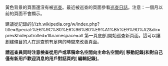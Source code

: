 <div id="Newpages change">
黃色背景的頁面還沒有被[[wikipedia:新頁面巡查|巡查]]。最近被巡查的頁面參看[[Special:Log/patrol|巡查日誌]]。注意：一個月以前的頁面不會顯示。

建議從記錄的[//zh.wikipedia.org/w/index.php?title=Special:%E6%9C%80%E6%96%B0%E9%A1%B5%E9%9D%A2&dir=prev&hidepatrolled=1&namespace=all 第一頁底部]開始巡查新頁面。這可以讓創建條目的人在巡查前有足夠的時間來改善頁面。

'''請巡查員同時注意檢查從用戶或草稿命名空間向主命名空間的[{{fullurl:Special:AbuseLog|wpSearchFilter=102}} 移動記錄]和對自己僅有新用戶歡迎消息的用戶對話頁的[{{fullurl:Special:AbuseLog|wpSearchFilter=105}} 編輯記錄]'''。
</div>
